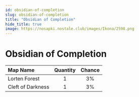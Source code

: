 ```yaml
---
id: obsidian-of-completion
slug: obsidian-of-completion
title: "Obsidian of Completion"
hide_title: true
image: https://nosapki.nostale.club/images/Ikona/2598.png
---
```



# <ItemIcon iconId="2598" height="32"/> Obsidian of Completion
|Map Name|Quantity|Chance|
|:--|:-:|:-:|
|Lorten Forest|1|3%|
|Cleft of Darkness|1|3%|

